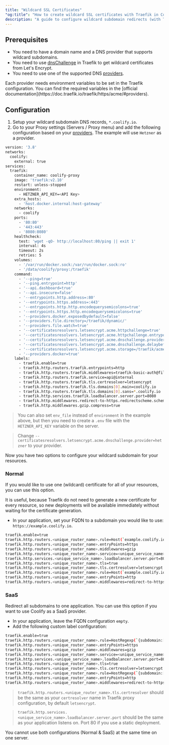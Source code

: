 ```yaml
---
title: "Wildcard SSL Certificates"
"og:title": "How to create wildcard SSL certificates with Traefik in Coolify"
description: "A guide to configure wildcard subdomain redirects (with Traefik wildcard certificates) in Coolify."
---
```


## Prerequisites

- You need to have a domain name and a DNS provider that supports wildcard subdomains.
- You need to use [dnsChallenge](https://doc.traefik.io/traefik/https/acme/#dnschallenge) in Traefik to get wildcard certificates from Let's Encrypt.
- You need to use one of the supported DNS [providers](https://doc.traefik.io/traefik/https/acme/#providers).

<Tip>
Each provider needs environment variables to be set in the Traefik configuration. You can find the required variables in the [official documentation](https://doc.traefik.io/traefik/https/acme/#providers).
</Tip>

## Configuration

1. Setup your wildcard subdomain DNS records, `*.coolify.io`.
2. Go to your Proxy settings (Servers / Proxy menu) and add the following configuration based on your [providers](https://doc.traefik.io/traefik/https/acme/#providers). The example will use `Hetzner` as a provider.


```bash
version: '3.8'
networks:
  coolify:
    external: true
services:
  traefik:
    container_name: coolify-proxy
    image: 'traefik:v2.10'
    restart: unless-stopped
    environment:
      - HETZNER_API_KEY=<API Key>
    extra_hosts:
      - 'host.docker.internal:host-gateway'
    networks:
      - coolify
    ports:
      - '80:80'
      - '443:443'
      - '8080:8080'
    healthcheck:
      test: 'wget -qO- http://localhost:80/ping || exit 1'
      interval: 4s
      timeout: 2s
      retries: 5
    volumes:
      - '/var/run/docker.sock:/var/run/docker.sock:ro'
      - '/data/coolify/proxy:/traefik'
    command:
      - '--ping=true'
      - '--ping.entrypoint=http'
      - '--api.dashboard=true'
      - '--api.insecure=false'
      - '--entrypoints.http.address=:80'
      - '--entrypoints.https.address=:443'
      - '--entrypoints.http.http.encodequerysemicolons=true'
      - '--entrypoints.https.http.encodequerysemicolons=true'
      - '--providers.docker.exposedbydefault=false'
      - '--providers.file.directory=/traefik/dynamic/'
      - '--providers.file.watch=true'
      - '--certificatesresolvers.letsencrypt.acme.httpchallenge=true'
      - '--certificatesresolvers.letsencrypt.acme.httpchallenge.entrypoint=http'
      - '--certificatesresolvers.letsencrypt.acme.dnschallenge.provider=hetzner'
      - '--certificatesresolvers.letsencrypt.acme.dnschallenge.delaybeforecheck=0'
      - '--certificatesresolvers.letsencrypt.acme.storage=/traefik/acme.json'
      - '--providers.docker=true'
    labels:
      - traefik.enable=true
      - traefik.http.routers.traefik.entrypoints=http
      - traefik.http.routers.traefik.middlewares=traefik-basic-auth@file
      - traefik.http.routers.traefik.service=api@internal
      - traefik.http.routers.traefik.tls.certresolver=letsencrypt
      - traefik.http.routers.traefik.tls.domains[0].main=coolify.io
      - traefik.http.routers.traefik.tls.domains[0].sans=*.coolify.io
      - traefik.http.services.traefik.loadbalancer.server.port=8080
      - traefik.http.middlewares.redirect-to-https.redirectscheme.scheme=https
      - traefik.http.middlewares.gzip.compress=true
```

> You can also set `env_file` instead of `environment` in the example above, but then you need to create a `.env` file with the `HETZNER_API_KEY` variable on the server.

> Change `--certificatesresolvers.letsencrypt.acme.dnschallenge.provider=hetzner` to your provider.

Now you have two options to configure your wildcard subdomain for your resources.

### Normal

If you would like to use one (wildcard) certificate for all of your resources, you can use this option.

It is useful, because Traefik do not need to generate a new certificate for every resource, so new deployments will be available immediately without waiting for the certificate generation.

- In your application, set your FQDN to a subdomain you would like to use: `https://example.coolify.io`.

```bash
traefik.enable=true
traefik.http.routers.<unique_router_name>.rule=Host(`example.coolify.io`) && PathPrefix(`/`)
traefik.http.routers.<unique_router_name>.entryPoints=https
traefik.http.routers.<unique_router_name>.middlewares=gzip
traefik.http.routers.<unique_router_name>.service=<unique_service_name>
traefik.http.services.<unique_service_name>.loadbalancer.server.port=80
traefik.http.routers.<unique_router_name>.tls=true
traefik.http.routers.<unique_router_name>.tls.certresolver=letsencrypt
traefik.http.routers.<unique_router_name>.rule=Host(`example.coolify.io`) && PathPrefix(`/`)
traefik.http.routers.<unique_router_name>.entryPoints=http
traefik.http.routers.<unique_router_name>.middlewares=redirect-to-https
```

### SaaS

Redirect all subdomains to one application. You can use this option if you want to use Coolify as a SaaS provider.

- In your application, leave the FQDN configuration `empty`.
- Add the following custom label configuration:

```bash
traefik.enable=true
traefik.http.routers.<unique_router_name>.rule=HostRegexp(`{subdomain:[a-zA-Z0-9-]+}.coolify.io`)
traefik.http.routers.<unique_router_name>.entryPoints=https
traefik.http.routers.<unique_router_name>.middlewares=gzip
traefik.http.routers.<unique_router_name>.service=<unique_service_name>
traefik.http.services.<unique_service_name>.loadbalancer.server.port=80
traefik.http.routers.<unique_router_name>.tls=true
traefik.http.routers.<unique_router_name>.tls.certresolver=letsencrypt
traefik.http.routers.<unique_router_name>.rule=HostRegexp(`{subdomain:[a-zA-Z0-9-]+}.coolify.io`)
traefik.http.routers.<unique_router_name>.entryPoints=http
traefik.http.routers.<unique_router_name>.middlewares=redirect-to-https
```

> `traefik.http.routers.<unique_router_name>.tls.certresolver` should be the same as your `certresolver` name in Traefik proxy configuration, by default `letsencrypt`.

> `traefik.http.services.<unique_service_name>.loadbalancer.server.port` should be the same as your application listens on. Port 80 if you use a static deployment.

<Warning>
  You cannot use both configurations (Normal & SaaS) at the same time on one
  server.
</Warning>
